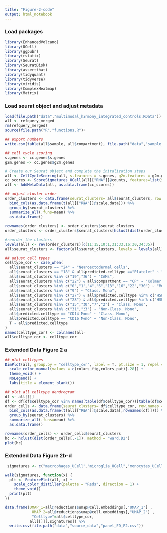 ```yaml
---
title: "Figure-2-code"
output: html_notebook
---
```


### Load packages
```r
library(EnhancedVolcano)
library(UCell)
library(ggpubr)
library(rstatix)
library(Seurat)
library(SeuratDisk)
library(assertthat)
library(tidyquant)
library(tidyverse)
library(viridis)
library(ComplexHeatmap)
library(Matrix)
```

### Load seurat object and adjust metadata
```r
load(file.path("data","multimodal_harmony_integrated_controls.RData"))
all <- refquery_merged
rm(refquery_merged)
source(file.path("R","functions.R"))

## export numbers
write.csv(table(all$sample, all$compartment), file.path("data","sample_compartment_overview_10x_ctrl.csv"))

## cell cycle scoring
s.genes <- cc.genes$s.genes
g2m.genes <- cc.genes$g2m.genes

# Create our Seurat object and complete the initalization steps
all <- CellCycleScoring(all, s.features = s.genes, g2m.features = g2m.genes)
cc_scores <- ScoreSignatures_UCell(all[["RNA"]]@counts, features=list(s.features = s.genes, g2m.features = g2m.genes))
all <- AddMetaData(all, as.data.frame(cc_scores))

## adjust cluster order
order_clusters <- data.frame(seurat_clusters= all$seurat_clusters, row.names = rownames(all[[]])) %>%
  bind_cols(as.data.frame(t(all[["RNA"]]@scale.data))) %>%
  group_by(seurat_clusters) %>%
  summarize_all(.funs=mean) %>%
  as.data.frame()

rownames(order_clusters) <- order_clusters$seurat_clusters
order_clusters <- order_clusters$seurat_clusters[hclust(dist(order_clusters[,-1]))$order]

#reorder the clusters
levels(all) <- rev(order_clusters)[c(11:15,10:1,31:33,16:30,34:35)] 
all$seurat_clusters <- factor(all$seurat_clusters, levels = levels(all))

## adjust cell types
celltype_cor <- case_when(
  all$seurat_clusters == "24" ~ "Neuroectodermal cells",
  all$seurat_clusters == "18" & all$predicted.celltype =="Platelet" ~ "cDC2",
  all$seurat_clusters %in% c("19","26") ~ "CAMs",
  all$seurat_clusters %in% c("22") & all$compartment == "CP" ~ "Kolmer cells",
  all$seurat_clusters %in% c("0","1","4","6","13","16","22","30") ~ "MG",
  all$seurat_clusters %in% c("9") ~ "Class. Mono",
  all$seurat_clusters %in% c("27") & all$predicted.celltype %in% c("HSPC") ~ "NK Proliferating",
  all$seurat_clusters %in% c("28") & all$predicted.celltype %in% c("HSPC") ~ "pDC",
  all$seurat_clusters %in% c("15","20","7","2") ~ "Class. Mono",
  all$seurat_clusters %in% c("31","23") ~ "Non-Class. Mono",
  all$predicted.celltype == "CD14 Mono" ~ "Class. Mono",
  all$predicted.celltype == "CD16 Mono" ~ "Non-Class. Mono",
  T ~ all$predicted.celltype
)
names(celltype_cor) <- colnames(all)
all$celltype_cor <- celltype_cor
```

### Extended Data Figure 2 a
```r
## plot celltypes
DimPlot(all, group.by = "celltype_cor", label = T, pt.size = 1, repel = T) +
  scale_color_manual(values = c(colors_fig,colors_pat)[-28]) +
  theme_void() +
  NoLegend() +
  labs(title = element_blank())
```

```r
## plot all celltype dendrogram
df <- all[[]]
df <- df[df$celltype_cor %in% names(table(df$celltype_cor))[table(df$celltype_cor)>50] & !df$celltype_cor %in% c("Platelets","Neuroectodermal cells"),]
order_cells <- data.frame(seurat_clusters= df$celltype_cor, row.names = rownames(df)) %>%
  bind_cols(as.data.frame(t(all[["RNA"]]@scale.data[,rownames(df)]))) %>%
  group_by(seurat_clusters) %>%
  summarize_all(.funs=mean) %>%
  as.data.frame()

rownames(order_cells) <- order_cells$seurat_clusters
hc <- hclust(dist(order_cells[,-1]), method = "ward.D2")
plot(hc)

```

### Extended Data Figure 2b-d
```r

 signatures <- c("macrophages_UCell","microglia_UCell","monocytes_UCell","cDC2_UCell","cDC1_UCell","pDC_UCell","bcells_UCell","tcell_UCell","nk_UCell","S.Score","G2M.Score","DAM_UCell")

walk(signatures, function(x) {
  plt <- FeaturePlot(all, x) +
    scale_color_distiller(palette = "Reds", direction = 1) +
    theme_void()
  print(plt)
})
```

```r
data.frame(UMAP_1=all@reductions$umap@cell.embeddings[,"UMAP_1"] ,
            UMAP_2=all@reductions$umap@cell.embeddings[,"UMAP_2"] ,
            "Celltype"=all$celltype_cor,
           all[[]][,signatures]) %>% 
  write.csv(file.path("data","source_data","panel_ED_F2.csv"))
```

